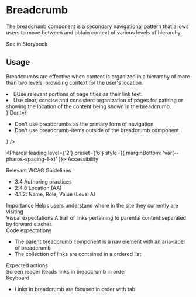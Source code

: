 # Breadcrumb


<div style={{ marginBottom: 'var(--pharos-spacing-5-x)' }}>
  <p style={{ fontSize: 'var(--pharos-type-scale-6)', lineHeight: '2rem' }}>
    The breadcrumb component is a secondary navigational pattern that allows users to move between
    and obtain context of various levels of hierarchy.
  </p>
  <PharosLink href="#" target="_blank">
    See in Storybook
  </PharosLink>
</div>

## Usage

<div style={{ marginBottom: 'var(--pharos-spacing-3-x)' }}>
  <p>
    Breadcrumbs are effective when content is organized in a hierarchy of more than two levels,
    providing context for the user's location.
  </p>
</div>

<PageSection title="Best Practices">
  <BestPractices
    Do={
      <ul>
        <li>BUse relevant portions of page titles as their link text.</li>
        <li>
          Use clear, concise and consistent organization of pages for pathing or showing the
          location of the content being shown in the breadcrumb.
        </li>
      </ul>
    }
    Dont={
      <ul>
        <li>Don't use breadcrumbs as the primary form of navigation.</li>
        <li>Don't use breadcrumb-items outside of the breadcrumb component.</li>
      </ul>
    }
  />
</PageSection>

<PharosHeading level={'2'} preset={'6'} style={{ marginBottom: 'var(--pharos-spacing-1-x)' }}>
  Accessibility
</PharosHeading>

<div style={{ marginBottom: 'var(--pharos-spacing-3-x)' }}>
  <PharosHeading level={'3'} preset={'2'}>
    Relevant WCAG Guidelines
  </PharosHeading>
  <ul style={{ marginBottom: 'var(--pharos-spacing-1-x)' }}>
    <li>
      <PharosLink href="https://www.w3.org/TR/wai-aria-practices/#breadcrumb">
        3.4 Authoring practices
      </PharosLink>
    </li>
    <li>
      <PharosLink href="https://www.w3.org/WAI/WCAG21/Understanding/location.html">
        2.4.8 Location (AA)
      </PharosLink>
    </li>
    <li>
      <PharosLink href="https://www.w3.org/WAI/WCAG21/Understanding/name-role-value.html">
        4.1.2: Name, Role, Value (Level A)
      </PharosLink>
    </li>
  </ul>
</div>
<div style={{ marginBottom: 'var(--pharos-spacing-3-x)' }}>
  <PharosHeading level={'3'} preset={'2'}>
    Importance
  </PharosHeading>
  Helps users understand where in the site they currently are visiting
</div>
<div style={{ marginBottom: 'var(--pharos-spacing-3-x)' }}>
  <PharosHeading level={'3'} preset={'2'}>
    Visual expectations
  </PharosHeading>
  A trail of links pertaining to parental content separated by forward slashes
</div>
<div style={{ marginBottom: 'var(--pharos-spacing-3-x)' }}>
  <PharosHeading level={'3'} preset={'2'}>
    Code expectations
  </PharosHeading>
  <ul>
    <li>The parent breadcrumb component is a nav element with an aria-label of breadcrumb</li>
    <li>The collection of links are contained in a ordered list</li>
  </ul>
</div>
<div>
  <PharosHeading level={'3'} preset={'2'}>
    Expected actions
  </PharosHeading>
  <div style={{ marginBottom: 'var(--pharos-spacing-1-x)' }}>
    <PharosHeading level={'4'} preset={'1--bold'}>
      Screen reader
    </PharosHeading>
    Reads links in breadcrumb in order
  </div>
  <PharosHeading level={'4'} preset={'1--bold'}>
    Keyboard
  </PharosHeading>
  <ul>
    <li>Links in breadcrumb are focused in order with tab</li>
  </ul>
</div>
